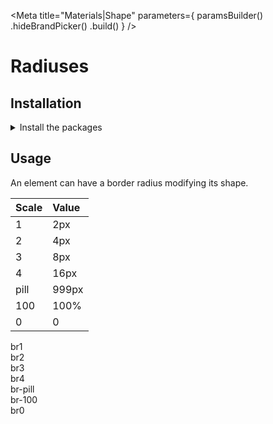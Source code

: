 
<Meta
    title="Materials|Shape"
    parameters={
        paramsBuilder()
            .hideBrandPicker()
            .build()
    }
/>

<Anchor storyId="materials-shape--radiuses" />

# Radiuses

## Installation

<details><summary className="outline-0">Install the packages</summary>

Install from <a href={INSTALLATION_PAGE}>the React bundle</a> or as a single package:

```bash
npm install @orbit-ui/css-normalize @orbit-ui/tachyons
```

</details>

## Usage

An element can have a border radius modifying its shape.

| Scale | Value |
| :---- | :---- |
| 1     | 2px   |
| 2     | 4px   |
| 3     | 8px  |
| 4     | 16px  |
| pill  | 999px |
| 100   | 100%  |
| 0     | 0     |

<Story name="radiuses">
    <div className="flex items-end mt8">
        <div className="mr5 flex flex-column">
            <div className="w13 h13 br1 overflow-hidden bg-cloud-200" alt="Astronaut floating in space" />
            <span className="dib mt1">br1</span>
        </div>
        <div className="mr5 flex flex-column">
            <div className="w13 h13 br2 overflow-hidden bg-cloud-200" alt="Astronaut floating in space" />
            <span className="dib mt1">br2</span>
        </div>
        <div className="mr5 flex flex-column">
            <div className="w13 h13 br3 overflow-hidden bg-cloud-200" alt="Astronaut floating in space" />
            <span className="dib mt1">br3</span>
        </div>
        <div className="mr5 flex flex-column">
            <div className="w13 h13 br4 overflow-hidden bg-cloud-200" alt="Astronaut floating in space" />
            <span className="dib mt1">br4</span>
        </div>
        <div className="mr5 flex flex-column">
            <div className="w13 h8 br-pill overflow-hidden bg-cloud-200" alt="Astronaut floating in space" />
            <span className="dib mt1">br-pill</span>
        </div>
        <div className="mr5 flex flex-column">
            <div className="w13 h13 br-100 overflow-hidden bg-cloud-200" alt="Astronaut floating in space" />
            <span className="dib mt1">br-100</span>
        </div>
        <div className="mr5 flex flex-column">
            <div className="w13 h13 br0 overflow-hidden bg-cloud-200" alt="Astronaut floating in space" />
            <span className="dib mt1">br0</span>
        </div>
    </div>
</Story>
